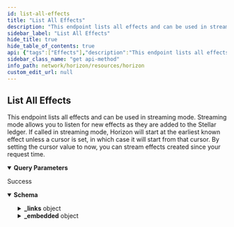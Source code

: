 ```yaml
---
id: list-all-effects
title: "List All Effects"
description: "This endpoint lists all effects and can be used in streaming mode. Streaming mode allows you to listen for new effects as they are added to the Stellar ledger. If called in streaming mode, Horizon will start at the earliest known effect unless a cursor is set, in which case it will start from that cursor. By setting the cursor value to now, you can stream effects created since your request time."
sidebar_label: "List All Effects"
hide_title: true
hide_table_of_contents: true
api: {"tags":["Effects"],"description":"This endpoint lists all effects and can be used in streaming mode. Streaming mode allows you to listen for new effects as they are added to the Stellar ledger. If called in streaming mode, Horizon will start at the earliest known effect unless a cursor is set, in which case it will start from that cursor. By setting the cursor value to now, you can stream effects created since your request time.","operationId":"ListAllEffects","parameters":[{"name":"cursor","in":"query","required":false,"description":"A number that points to a specific location in a collection of responses and is pulled from the paging_token value of a record.","schema":{"type":"integer","example":6606617478959105}},{"name":"order","in":"query","required":false,"description":"A designation of the order in which records should appear. Options include asc (ascending) or desc (descending). If this argument isn’t set, it defaults to asc.","schema":{"type":"string","enum":["asc","desc"]}},{"name":"limit","in":"query","required":false,"description":"The maximum number of records returned. The limit can range from 1 to 200 - an upper limit that is hardcoded in Horizon for performance reasons. If this argument isn’t designated, it defaults to 10.","schema":{"type":"integer","example":10}}],"x-supports-streaming":true,"responses":{"200":{"description":"Success","content":{"application/json":{"schema":{"allOf":[{"type":"object","properties":{"_links":{"type":"object","properties":{"self":{"type":"object","properties":{"href":{"type":"string","format":"link"},"templated":{"type":"boolean"}},"required":["href"],"title":"link"},"next":{"type":"object","properties":{"href":{"type":"string","format":"link"},"templated":{"type":"boolean"}},"required":["href"],"title":"link"},"prev":{"type":"object","properties":{"href":{"type":"string","format":"link"},"templated":{"type":"boolean"}},"required":["href"],"title":"link"}}}},"title":"Links"},{"type":"object","properties":{"_embedded":{"type":"object","properties":{"records":{"type":"array","items":{"type":"object","properties":{"_links":{"type":"object","properties":{"operation":{"type":"object","properties":{"href":{"type":"string","format":"link"},"templated":{"type":"boolean"}},"required":["href"],"title":"link"},"succeeds":{"type":"object","properties":{"href":{"type":"string","format":"link"},"templated":{"type":"boolean"}},"required":["href"],"title":"link"},"precedes":{"type":"object","properties":{"href":{"type":"string","format":"link"},"templated":{"type":"boolean"}},"required":["href"],"title":"link"}}},"id":{"type":"string","title":"id"},"paging_token":{"type":"string","title":"paging_token"},"account":{"type":"string","pattern":"G[A-Z0-9]{55}","title":"address"},"type":{"type":"string","enum":["Account Created","Account Removed","Account Credited","Account Debited","Account Thresholds Updated","Account Home Domain Updated","Account Flags Updated","Account Inflation Destination Updated","Signer Created","Signer Removed","Signer Updated","Trustline Created","Trustline Removed","Trustline Updated","Trustline Authorized","Trustline Deauthorized","Offer Created","Offer Removed","Offer Updated","Trade","Data Created","Data Removed","Data Updated","Claimable Balance Created","Claimable Balance Claimant Created","Claimable Balance Claimed","Account Sponsorship Created","Account Sponsorship Updated","Account Sponsorship Removed","Trustline Sponsorship Created","Trustline Sponsorship Updated","Trustline Sponsorship Removed","Account Data Sponsorship Created","Account Data Sponsorship Updated","Account Data Sponsorship Removed","Claimable Balance Sponsorship Created","Claimable Balance Sponsorship Updated","Claimable Balance Sponsorship Removed","Account Signer Sponsorship Created","Account Signer Sponsorship Updated","Account Signer Sponsorship Removed","Liquidity Pool Created","Liquidity Pool Removed","Liquidity Pool Revoked","Liquidity Pool Deposited","Liquidity Pool Withdraw","Liquidity Pool Trade","Sequence Bumped"]},"type_i":{"type":"number","example":1},"created_at":{"type":"string"}}}}},"required":["id","paging_token","account","type","type_i","created_at"]}},"title":"Effect"}]},"examples":{"ListAllEffects":{"value":{"_links":{"self":{"href":"https://horizon.stellar.org/effects?cursor=&limit=10&order=asc"},"next":{"href":"https://horizon.stellar.org/effects?cursor=33676838572034-1&limit=10&order=asc"},"prev":{"href":"https://horizon.stellar.org/effects?cursor=12884905985-1&limit=10&order=desc"}},"_embedded":{"records":[{"_links":{"operation":{"href":"https://horizon.stellar.org/operations/12884905985"},"succeeds":{"href":"https://horizon.stellar.org/effects?order=desc&cursor=12884905985-1"},"precedes":{"href":"https://horizon.stellar.org/effects?order=asc&cursor=12884905985-1"}},"id":"0000000012884905985-0000000001","paging_token":"12884905985-1","account":"GALPCCZN4YXA3YMJHKL6CVIECKPLJJCTVMSNYWBTKJW4K5HQLYLDMZTB","type":"account_created","type_i":0,"created_at":"2015-09-30T17:15:54Z","starting_balance":"20.0000000"},{"_links":{"operation":{"href":"https://horizon.stellar.org/operations/12884905985"},"succeeds":{"href":"https://horizon.stellar.org/effects?order=desc&cursor=12884905985-2"},"precedes":{"href":"https://horizon.stellar.org/effects?order=asc&cursor=12884905985-2"}},"id":"0000000012884905985-0000000002","paging_token":"12884905985-2","account":"GAAZI4TCR3TY5OJHCTJC2A4QSY6CJWJH5IAJTGKIN2ER7LBNVKOCCWN7","type":"account_debited","type_i":3,"created_at":"2015-09-30T17:15:54Z","asset_type":"native","amount":"20.0000000"},{"_links":{"operation":{"href":"https://horizon.stellar.org/operations/12884905985"},"succeeds":{"href":"https://horizon.stellar.org/effects?order=desc&cursor=12884905985-3"},"precedes":{"href":"https://horizon.stellar.org/effects?order=asc&cursor=12884905985-3"}},"id":"0000000012884905985-0000000003","paging_token":"12884905985-3","account":"GALPCCZN4YXA3YMJHKL6CVIECKPLJJCTVMSNYWBTKJW4K5HQLYLDMZTB","type":"signer_created","type_i":10,"created_at":"2015-09-30T17:15:54Z","weight":1,"public_key":"GALPCCZN4YXA3YMJHKL6CVIECKPLJJCTVMSNYWBTKJW4K5HQLYLDMZTB","key":""},{"_links":{"operation":{"href":"https://horizon.stellar.org/operations/12884905986"},"succeeds":{"href":"https://horizon.stellar.org/effects?order=desc&cursor=12884905986-1"},"precedes":{"href":"https://horizon.stellar.org/effects?order=asc&cursor=12884905986-1"}},"id":"0000000012884905986-0000000001","paging_token":"12884905986-1","account":"GALPCCZN4YXA3YMJHKL6CVIECKPLJJCTVMSNYWBTKJW4K5HQLYLDMZTB","type":"account_credited","type_i":2,"created_at":"2015-09-30T17:15:54Z","asset_type":"native","amount":"99999999959.9999700"},{"_links":{"operation":{"href":"https://horizon.stellar.org/operations/12884905986"},"succeeds":{"href":"https://horizon.stellar.org/effects?order=desc&cursor=12884905986-2"},"precedes":{"href":"https://horizon.stellar.org/effects?order=asc&cursor=12884905986-2"}},"id":"0000000012884905986-0000000002","paging_token":"12884905986-2","account":"GAAZI4TCR3TY5OJHCTJC2A4QSY6CJWJH5IAJTGKIN2ER7LBNVKOCCWN7","type":"account_debited","type_i":3,"created_at":"2015-09-30T17:15:54Z","asset_type":"native","amount":"99999999959.9999700"},{"_links":{"operation":{"href":"https://horizon.stellar.org/operations/12884905987"},"succeeds":{"href":"https://horizon.stellar.org/effects?order=desc&cursor=12884905987-1"},"precedes":{"href":"https://horizon.stellar.org/effects?order=asc&cursor=12884905987-1"}},"id":"0000000012884905987-0000000001","paging_token":"12884905987-1","account":"GAAZI4TCR3TY5OJHCTJC2A4QSY6CJWJH5IAJTGKIN2ER7LBNVKOCCWN7","type":"signer_removed","type_i":11,"created_at":"2015-09-30T17:15:54Z","weight":0,"public_key":"GAAZI4TCR3TY5OJHCTJC2A4QSY6CJWJH5IAJTGKIN2ER7LBNVKOCCWN7","key":""},{"_links":{"operation":{"href":"https://horizon.stellar.org/operations/33676838572033"},"succeeds":{"href":"https://horizon.stellar.org/effects?order=desc&cursor=33676838572033-1"},"precedes":{"href":"https://horizon.stellar.org/effects?order=asc&cursor=33676838572033-1"}},"id":"0000033676838572033-0000000001","paging_token":"33676838572033-1","account":"GAP2KHWUMOHY7IO37UJY7SEBIITJIDZS5DRIIQRPEUT4VUKHZQGIRWS4","type":"account_created","type_i":0,"created_at":"2015-10-01T04:15:01Z","starting_balance":"20.0000000"},{"_links":{"operation":{"href":"https://horizon.stellar.org/operations/33676838572033"},"succeeds":{"href":"https://horizon.stellar.org/effects?order=desc&cursor=33676838572033-2"},"precedes":{"href":"https://horizon.stellar.org/effects?order=asc&cursor=33676838572033-2"}},"id":"0000033676838572033-0000000002","paging_token":"33676838572033-2","account":"GALPCCZN4YXA3YMJHKL6CVIECKPLJJCTVMSNYWBTKJW4K5HQLYLDMZTB","type":"account_debited","type_i":3,"created_at":"2015-10-01T04:15:01Z","asset_type":"native","amount":"20.0000000"},{"_links":{"operation":{"href":"https://horizon.stellar.org/operations/33676838572033"},"succeeds":{"href":"https://horizon.stellar.org/effects?order=desc&cursor=33676838572033-3"},"precedes":{"href":"https://horizon.stellar.org/effects?order=asc&cursor=33676838572033-3"}},"id":"0000033676838572033-0000000003","paging_token":"33676838572033-3","account":"GAP2KHWUMOHY7IO37UJY7SEBIITJIDZS5DRIIQRPEUT4VUKHZQGIRWS4","type":"signer_created","type_i":10,"created_at":"2015-10-01T04:15:01Z","weight":1,"public_key":"GAP2KHWUMOHY7IO37UJY7SEBIITJIDZS5DRIIQRPEUT4VUKHZQGIRWS4","key":""},{"_links":{"operation":{"href":"https://horizon.stellar.org/operations/33676838572034"},"succeeds":{"href":"https://horizon.stellar.org/effects?order=desc&cursor=33676838572034-1"},"precedes":{"href":"https://horizon.stellar.org/effects?order=asc&cursor=33676838572034-1"}},"id":"0000033676838572034-0000000001","paging_token":"33676838572034-1","account":"GCZTBYH66ISTZKUPVJWTMHWBH4S4JIJ7WNLQJXCTQJKWY3FIT34BWZCJ","type":"account_created","type_i":0,"created_at":"2015-10-01T04:15:01Z","starting_balance":"20.0000000"}]}}}}}}}},"extensions":[{"key":"x-supports-streaming","value":true}],"method":"get","path":"/effects","servers":[{"url":"https://horizon.stellar.org","description":"The main network"},{"url":"https://horizon-testnet.stellar.org","description":"The test network"}],"info":{"title":"Horizon","version":"0.0.1"},"postman":{"name":"List All Effects","description":{"content":"This endpoint lists all effects and can be used in streaming mode. Streaming mode allows you to listen for new effects as they are added to the Stellar ledger. If called in streaming mode, Horizon will start at the earliest known effect unless a cursor is set, in which case it will start from that cursor. By setting the cursor value to now, you can stream effects created since your request time.","type":"text/plain"},"url":{"path":["effects"],"host":["{{baseUrl}}"],"query":[{"disabled":false,"description":{"content":"A number that points to a specific location in a collection of responses and is pulled from the paging_token value of a record.","type":"text/plain"},"key":"cursor","value":""},{"disabled":false,"description":{"content":"A designation of the order in which records should appear. Options include asc (ascending) or desc (descending). If this argument isn’t set, it defaults to asc.","type":"text/plain"},"key":"order","value":""},{"disabled":false,"description":{"content":"The maximum number of records returned. The limit can range from 1 to 200 - an upper limit that is hardcoded in Horizon for performance reasons. If this argument isn’t designated, it defaults to 10.","type":"text/plain"},"key":"limit","value":""}],"variable":[]},"header":[{"key":"Accept","value":"application/json"}],"method":"GET"}}
sidebar_class_name: "get api-method"
info_path: network/horizon/resources/horizon
custom_edit_url: null
---
```



## List All Effects



This endpoint lists all effects and can be used in streaming mode. Streaming mode allows you to listen for new effects as they are added to the Stellar ledger. If called in streaming mode, Horizon will start at the earliest known effect unless a cursor is set, in which case it will start from that cursor. By setting the cursor value to now, you can stream effects created since your request time.

<details style={{"marginBottom":"1rem"}} data-collapsed={false} open={true}><summary style={{}}><strong>Query Parameters</strong></summary><div><ul><ParamsItem className={"paramsItem"} param={{"name":"cursor","in":"query","required":false,"description":"A number that points to a specific location in a collection of responses and is pulled from the paging_token value of a record.","schema":{"type":"integer","example":6606617478959105}}}></ParamsItem><ParamsItem className={"paramsItem"} param={{"name":"order","in":"query","required":false,"description":"A designation of the order in which records should appear. Options include asc (ascending) or desc (descending). If this argument isn’t set, it defaults to asc.","schema":{"type":"string","enum":["asc","desc"]}}}></ParamsItem><ParamsItem className={"paramsItem"} param={{"name":"limit","in":"query","required":false,"description":"The maximum number of records returned. The limit can range from 1 to 200 - an upper limit that is hardcoded in Horizon for performance reasons. If this argument isn’t designated, it defaults to 10.","schema":{"type":"integer","example":10}}}></ParamsItem></ul></div></details><div><ApiTabs><TabItem label={"200"} value={"200"}><div>

Success

</div><div><MimeTabs schemaType={"response"}><TabItem label={"application/json"} value={"application/json"}><SchemaTabs><TabItem label={"Schema"} value={"Schema"}><details style={{}} data-collapsed={false} open={true}><summary style={{"textAlign":"left"}}><strong>Schema</strong></summary><div style={{"textAlign":"left","marginLeft":"1rem"}}></div><ul style={{"marginLeft":"1rem"}}><SchemaItem collapsible={true} className={"schemaItem"}><details style={{}}><summary style={{}}><strong>_links</strong><span style={{"opacity":"0.6"}}> object</span></summary><div style={{"marginLeft":"1rem"}}><SchemaItem collapsible={true} className={"schemaItem"}><details style={{}}><summary style={{}}><strong>self</strong><span style={{"opacity":"0.6"}}> object</span></summary><div style={{"marginLeft":"1rem"}}><SchemaItem collapsible={false} name={"href"} required={true} schemaName={"link"} qualifierMessage={undefined} schema={{"type":"string","format":"link"}}></SchemaItem><SchemaItem collapsible={false} name={"templated"} required={false} schemaName={"boolean"} qualifierMessage={undefined} schema={{"type":"boolean"}}></SchemaItem></div></details></SchemaItem><SchemaItem collapsible={true} className={"schemaItem"}><details style={{}}><summary style={{}}><strong>next</strong><span style={{"opacity":"0.6"}}> object</span></summary><div style={{"marginLeft":"1rem"}}><SchemaItem collapsible={false} name={"href"} required={true} schemaName={"link"} qualifierMessage={undefined} schema={{"type":"string","format":"link"}}></SchemaItem><SchemaItem collapsible={false} name={"templated"} required={false} schemaName={"boolean"} qualifierMessage={undefined} schema={{"type":"boolean"}}></SchemaItem></div></details></SchemaItem><SchemaItem collapsible={true} className={"schemaItem"}><details style={{}}><summary style={{}}><strong>prev</strong><span style={{"opacity":"0.6"}}> object</span></summary><div style={{"marginLeft":"1rem"}}><SchemaItem collapsible={false} name={"href"} required={true} schemaName={"link"} qualifierMessage={undefined} schema={{"type":"string","format":"link"}}></SchemaItem><SchemaItem collapsible={false} name={"templated"} required={false} schemaName={"boolean"} qualifierMessage={undefined} schema={{"type":"boolean"}}></SchemaItem></div></details></SchemaItem></div></details></SchemaItem><SchemaItem collapsible={true} className={"schemaItem"}><details style={{}}><summary style={{}}><strong>_embedded</strong><span style={{"opacity":"0.6"}}> object</span></summary><div style={{"marginLeft":"1rem"}}><SchemaItem collapsible={true} className={"schemaItem"}><details style={{}}><summary style={{}}><strong>records</strong><span style={{"opacity":"0.6"}}> object[]</span></summary><div style={{"marginLeft":"1rem"}}><li><div style={{"fontSize":"var(--ifm-code-font-size)","opacity":"0.6","marginLeft":"-.5rem","paddingBottom":".5rem"}}>Array [</div></li><SchemaItem collapsible={true} className={"schemaItem"}><details style={{}}><summary style={{}}><strong>_links</strong><span style={{"opacity":"0.6"}}> object</span></summary><div style={{"marginLeft":"1rem"}}><SchemaItem collapsible={true} className={"schemaItem"}><details style={{}}><summary style={{}}><strong>operation</strong><span style={{"opacity":"0.6"}}> object</span></summary><div style={{"marginLeft":"1rem"}}><SchemaItem collapsible={false} name={"href"} required={true} schemaName={"link"} qualifierMessage={undefined} schema={{"type":"string","format":"link"}}></SchemaItem><SchemaItem collapsible={false} name={"templated"} required={false} schemaName={"boolean"} qualifierMessage={undefined} schema={{"type":"boolean"}}></SchemaItem></div></details></SchemaItem><SchemaItem collapsible={true} className={"schemaItem"}><details style={{}}><summary style={{}}><strong>succeeds</strong><span style={{"opacity":"0.6"}}> object</span></summary><div style={{"marginLeft":"1rem"}}><SchemaItem collapsible={false} name={"href"} required={true} schemaName={"link"} qualifierMessage={undefined} schema={{"type":"string","format":"link"}}></SchemaItem><SchemaItem collapsible={false} name={"templated"} required={false} schemaName={"boolean"} qualifierMessage={undefined} schema={{"type":"boolean"}}></SchemaItem></div></details></SchemaItem><SchemaItem collapsible={true} className={"schemaItem"}><details style={{}}><summary style={{}}><strong>precedes</strong><span style={{"opacity":"0.6"}}> object</span></summary><div style={{"marginLeft":"1rem"}}><SchemaItem collapsible={false} name={"href"} required={true} schemaName={"link"} qualifierMessage={undefined} schema={{"type":"string","format":"link"}}></SchemaItem><SchemaItem collapsible={false} name={"templated"} required={false} schemaName={"boolean"} qualifierMessage={undefined} schema={{"type":"boolean"}}></SchemaItem></div></details></SchemaItem></div></details></SchemaItem><SchemaItem collapsible={false} name={"id"} required={false} schemaName={"id"} qualifierMessage={undefined} schema={{"type":"string","title":"id"}}></SchemaItem><SchemaItem collapsible={false} name={"paging_token"} required={false} schemaName={"paging_token"} qualifierMessage={undefined} schema={{"type":"string","title":"paging_token"}}></SchemaItem><SchemaItem collapsible={false} name={"account"} required={false} schemaName={"address"} qualifierMessage={"**Possible values:** Value must match regular expression `G[A-Z0-9]{55}`"} schema={{"type":"string","pattern":"G[A-Z0-9]{55}","title":"address"}}></SchemaItem><SchemaItem collapsible={false} name={"type"} required={false} schemaName={"string"} qualifierMessage={"**Possible values:** [`Account Created`, `Account Removed`, `Account Credited`, `Account Debited`, `Account Thresholds Updated`, `Account Home Domain Updated`, `Account Flags Updated`, `Account Inflation Destination Updated`, `Signer Created`, `Signer Removed`, `Signer Updated`, `Trustline Created`, `Trustline Removed`, `Trustline Updated`, `Trustline Authorized`, `Trustline Deauthorized`, `Offer Created`, `Offer Removed`, `Offer Updated`, `Trade`, `Data Created`, `Data Removed`, `Data Updated`, `Claimable Balance Created`, `Claimable Balance Claimant Created`, `Claimable Balance Claimed`, `Account Sponsorship Created`, `Account Sponsorship Updated`, `Account Sponsorship Removed`, `Trustline Sponsorship Created`, `Trustline Sponsorship Updated`, `Trustline Sponsorship Removed`, `Account Data Sponsorship Created`, `Account Data Sponsorship Updated`, `Account Data Sponsorship Removed`, `Claimable Balance Sponsorship Created`, `Claimable Balance Sponsorship Updated`, `Claimable Balance Sponsorship Removed`, `Account Signer Sponsorship Created`, `Account Signer Sponsorship Updated`, `Account Signer Sponsorship Removed`, `Liquidity Pool Created`, `Liquidity Pool Removed`, `Liquidity Pool Revoked`, `Liquidity Pool Deposited`, `Liquidity Pool Withdraw`, `Liquidity Pool Trade`, `Sequence Bumped`]"} schema={{"type":"string","enum":["Account Created","Account Removed","Account Credited","Account Debited","Account Thresholds Updated","Account Home Domain Updated","Account Flags Updated","Account Inflation Destination Updated","Signer Created","Signer Removed","Signer Updated","Trustline Created","Trustline Removed","Trustline Updated","Trustline Authorized","Trustline Deauthorized","Offer Created","Offer Removed","Offer Updated","Trade","Data Created","Data Removed","Data Updated","Claimable Balance Created","Claimable Balance Claimant Created","Claimable Balance Claimed","Account Sponsorship Created","Account Sponsorship Updated","Account Sponsorship Removed","Trustline Sponsorship Created","Trustline Sponsorship Updated","Trustline Sponsorship Removed","Account Data Sponsorship Created","Account Data Sponsorship Updated","Account Data Sponsorship Removed","Claimable Balance Sponsorship Created","Claimable Balance Sponsorship Updated","Claimable Balance Sponsorship Removed","Account Signer Sponsorship Created","Account Signer Sponsorship Updated","Account Signer Sponsorship Removed","Liquidity Pool Created","Liquidity Pool Removed","Liquidity Pool Revoked","Liquidity Pool Deposited","Liquidity Pool Withdraw","Liquidity Pool Trade","Sequence Bumped"]}}></SchemaItem><SchemaItem collapsible={false} name={"type_i"} required={false} schemaName={"number"} qualifierMessage={undefined} schema={{"type":"number","example":1}}></SchemaItem><SchemaItem collapsible={false} name={"created_at"} required={false} schemaName={"string"} qualifierMessage={undefined} schema={{"type":"string"}}></SchemaItem><li><div style={{"fontSize":"var(--ifm-code-font-size)","opacity":"0.6","marginLeft":"-.5rem"}}>]</div></li></div></details></SchemaItem></div></details></SchemaItem></ul></details></TabItem><TabItem label={"Example (from schema)"} value={"Example (from schema)"}><ResponseSamples responseExample={"{\n  \"_links\": {\n    \"self\": {\n      \"href\": \"string\",\n      \"templated\": true\n    },\n    \"next\": {\n      \"href\": \"string\",\n      \"templated\": true\n    },\n    \"prev\": {\n      \"href\": \"string\",\n      \"templated\": true\n    }\n  },\n  \"_embedded\": {\n    \"records\": [\n      {\n        \"_links\": {\n          \"operation\": {\n            \"href\": \"string\",\n            \"templated\": true\n          },\n          \"succeeds\": {\n            \"href\": \"string\",\n            \"templated\": true\n          },\n          \"precedes\": {\n            \"href\": \"string\",\n            \"templated\": true\n          }\n        },\n        \"id\": \"string\",\n        \"paging_token\": \"string\",\n        \"account\": \"string\",\n        \"type\": \"Account Created\",\n        \"type_i\": 1,\n        \"created_at\": \"string\"\n      }\n    ]\n  }\n}"} language={"json"}></ResponseSamples></TabItem><TabItem label={"ListAllEffects"} value={"ListAllEffects"}><ResponseSamples responseExample={"{\n  \"_links\": {\n    \"self\": {\n      \"href\": \"https://horizon.stellar.org/effects?cursor=&limit=10&order=asc\"\n    },\n    \"next\": {\n      \"href\": \"https://horizon.stellar.org/effects?cursor=33676838572034-1&limit=10&order=asc\"\n    },\n    \"prev\": {\n      \"href\": \"https://horizon.stellar.org/effects?cursor=12884905985-1&limit=10&order=desc\"\n    }\n  },\n  \"_embedded\": {\n    \"records\": [\n      {\n        \"_links\": {\n          \"operation\": {\n            \"href\": \"https://horizon.stellar.org/operations/12884905985\"\n          },\n          \"succeeds\": {\n            \"href\": \"https://horizon.stellar.org/effects?order=desc&cursor=12884905985-1\"\n          },\n          \"precedes\": {\n            \"href\": \"https://horizon.stellar.org/effects?order=asc&cursor=12884905985-1\"\n          }\n        },\n        \"id\": \"0000000012884905985-0000000001\",\n        \"paging_token\": \"12884905985-1\",\n        \"account\": \"GALPCCZN4YXA3YMJHKL6CVIECKPLJJCTVMSNYWBTKJW4K5HQLYLDMZTB\",\n        \"type\": \"account_created\",\n        \"type_i\": 0,\n        \"created_at\": \"2015-09-30T17:15:54Z\",\n        \"starting_balance\": \"20.0000000\"\n      },\n      {\n        \"_links\": {\n          \"operation\": {\n            \"href\": \"https://horizon.stellar.org/operations/12884905985\"\n          },\n          \"succeeds\": {\n            \"href\": \"https://horizon.stellar.org/effects?order=desc&cursor=12884905985-2\"\n          },\n          \"precedes\": {\n            \"href\": \"https://horizon.stellar.org/effects?order=asc&cursor=12884905985-2\"\n          }\n        },\n        \"id\": \"0000000012884905985-0000000002\",\n        \"paging_token\": \"12884905985-2\",\n        \"account\": \"GAAZI4TCR3TY5OJHCTJC2A4QSY6CJWJH5IAJTGKIN2ER7LBNVKOCCWN7\",\n        \"type\": \"account_debited\",\n        \"type_i\": 3,\n        \"created_at\": \"2015-09-30T17:15:54Z\",\n        \"asset_type\": \"native\",\n        \"amount\": \"20.0000000\"\n      },\n      {\n        \"_links\": {\n          \"operation\": {\n            \"href\": \"https://horizon.stellar.org/operations/12884905985\"\n          },\n          \"succeeds\": {\n            \"href\": \"https://horizon.stellar.org/effects?order=desc&cursor=12884905985-3\"\n          },\n          \"precedes\": {\n            \"href\": \"https://horizon.stellar.org/effects?order=asc&cursor=12884905985-3\"\n          }\n        },\n        \"id\": \"0000000012884905985-0000000003\",\n        \"paging_token\": \"12884905985-3\",\n        \"account\": \"GALPCCZN4YXA3YMJHKL6CVIECKPLJJCTVMSNYWBTKJW4K5HQLYLDMZTB\",\n        \"type\": \"signer_created\",\n        \"type_i\": 10,\n        \"created_at\": \"2015-09-30T17:15:54Z\",\n        \"weight\": 1,\n        \"public_key\": \"GALPCCZN4YXA3YMJHKL6CVIECKPLJJCTVMSNYWBTKJW4K5HQLYLDMZTB\",\n        \"key\": \"\"\n      },\n      {\n        \"_links\": {\n          \"operation\": {\n            \"href\": \"https://horizon.stellar.org/operations/12884905986\"\n          },\n          \"succeeds\": {\n            \"href\": \"https://horizon.stellar.org/effects?order=desc&cursor=12884905986-1\"\n          },\n          \"precedes\": {\n            \"href\": \"https://horizon.stellar.org/effects?order=asc&cursor=12884905986-1\"\n          }\n        },\n        \"id\": \"0000000012884905986-0000000001\",\n        \"paging_token\": \"12884905986-1\",\n        \"account\": \"GALPCCZN4YXA3YMJHKL6CVIECKPLJJCTVMSNYWBTKJW4K5HQLYLDMZTB\",\n        \"type\": \"account_credited\",\n        \"type_i\": 2,\n        \"created_at\": \"2015-09-30T17:15:54Z\",\n        \"asset_type\": \"native\",\n        \"amount\": \"99999999959.9999700\"\n      },\n      {\n        \"_links\": {\n          \"operation\": {\n            \"href\": \"https://horizon.stellar.org/operations/12884905986\"\n          },\n          \"succeeds\": {\n            \"href\": \"https://horizon.stellar.org/effects?order=desc&cursor=12884905986-2\"\n          },\n          \"precedes\": {\n            \"href\": \"https://horizon.stellar.org/effects?order=asc&cursor=12884905986-2\"\n          }\n        },\n        \"id\": \"0000000012884905986-0000000002\",\n        \"paging_token\": \"12884905986-2\",\n        \"account\": \"GAAZI4TCR3TY5OJHCTJC2A4QSY6CJWJH5IAJTGKIN2ER7LBNVKOCCWN7\",\n        \"type\": \"account_debited\",\n        \"type_i\": 3,\n        \"created_at\": \"2015-09-30T17:15:54Z\",\n        \"asset_type\": \"native\",\n        \"amount\": \"99999999959.9999700\"\n      },\n      {\n        \"_links\": {\n          \"operation\": {\n            \"href\": \"https://horizon.stellar.org/operations/12884905987\"\n          },\n          \"succeeds\": {\n            \"href\": \"https://horizon.stellar.org/effects?order=desc&cursor=12884905987-1\"\n          },\n          \"precedes\": {\n            \"href\": \"https://horizon.stellar.org/effects?order=asc&cursor=12884905987-1\"\n          }\n        },\n        \"id\": \"0000000012884905987-0000000001\",\n        \"paging_token\": \"12884905987-1\",\n        \"account\": \"GAAZI4TCR3TY5OJHCTJC2A4QSY6CJWJH5IAJTGKIN2ER7LBNVKOCCWN7\",\n        \"type\": \"signer_removed\",\n        \"type_i\": 11,\n        \"created_at\": \"2015-09-30T17:15:54Z\",\n        \"weight\": 0,\n        \"public_key\": \"GAAZI4TCR3TY5OJHCTJC2A4QSY6CJWJH5IAJTGKIN2ER7LBNVKOCCWN7\",\n        \"key\": \"\"\n      },\n      {\n        \"_links\": {\n          \"operation\": {\n            \"href\": \"https://horizon.stellar.org/operations/33676838572033\"\n          },\n          \"succeeds\": {\n            \"href\": \"https://horizon.stellar.org/effects?order=desc&cursor=33676838572033-1\"\n          },\n          \"precedes\": {\n            \"href\": \"https://horizon.stellar.org/effects?order=asc&cursor=33676838572033-1\"\n          }\n        },\n        \"id\": \"0000033676838572033-0000000001\",\n        \"paging_token\": \"33676838572033-1\",\n        \"account\": \"GAP2KHWUMOHY7IO37UJY7SEBIITJIDZS5DRIIQRPEUT4VUKHZQGIRWS4\",\n        \"type\": \"account_created\",\n        \"type_i\": 0,\n        \"created_at\": \"2015-10-01T04:15:01Z\",\n        \"starting_balance\": \"20.0000000\"\n      },\n      {\n        \"_links\": {\n          \"operation\": {\n            \"href\": \"https://horizon.stellar.org/operations/33676838572033\"\n          },\n          \"succeeds\": {\n            \"href\": \"https://horizon.stellar.org/effects?order=desc&cursor=33676838572033-2\"\n          },\n          \"precedes\": {\n            \"href\": \"https://horizon.stellar.org/effects?order=asc&cursor=33676838572033-2\"\n          }\n        },\n        \"id\": \"0000033676838572033-0000000002\",\n        \"paging_token\": \"33676838572033-2\",\n        \"account\": \"GALPCCZN4YXA3YMJHKL6CVIECKPLJJCTVMSNYWBTKJW4K5HQLYLDMZTB\",\n        \"type\": \"account_debited\",\n        \"type_i\": 3,\n        \"created_at\": \"2015-10-01T04:15:01Z\",\n        \"asset_type\": \"native\",\n        \"amount\": \"20.0000000\"\n      },\n      {\n        \"_links\": {\n          \"operation\": {\n            \"href\": \"https://horizon.stellar.org/operations/33676838572033\"\n          },\n          \"succeeds\": {\n            \"href\": \"https://horizon.stellar.org/effects?order=desc&cursor=33676838572033-3\"\n          },\n          \"precedes\": {\n            \"href\": \"https://horizon.stellar.org/effects?order=asc&cursor=33676838572033-3\"\n          }\n        },\n        \"id\": \"0000033676838572033-0000000003\",\n        \"paging_token\": \"33676838572033-3\",\n        \"account\": \"GAP2KHWUMOHY7IO37UJY7SEBIITJIDZS5DRIIQRPEUT4VUKHZQGIRWS4\",\n        \"type\": \"signer_created\",\n        \"type_i\": 10,\n        \"created_at\": \"2015-10-01T04:15:01Z\",\n        \"weight\": 1,\n        \"public_key\": \"GAP2KHWUMOHY7IO37UJY7SEBIITJIDZS5DRIIQRPEUT4VUKHZQGIRWS4\",\n        \"key\": \"\"\n      },\n      {\n        \"_links\": {\n          \"operation\": {\n            \"href\": \"https://horizon.stellar.org/operations/33676838572034\"\n          },\n          \"succeeds\": {\n            \"href\": \"https://horizon.stellar.org/effects?order=desc&cursor=33676838572034-1\"\n          },\n          \"precedes\": {\n            \"href\": \"https://horizon.stellar.org/effects?order=asc&cursor=33676838572034-1\"\n          }\n        },\n        \"id\": \"0000033676838572034-0000000001\",\n        \"paging_token\": \"33676838572034-1\",\n        \"account\": \"GCZTBYH66ISTZKUPVJWTMHWBH4S4JIJ7WNLQJXCTQJKWY3FIT34BWZCJ\",\n        \"type\": \"account_created\",\n        \"type_i\": 0,\n        \"created_at\": \"2015-10-01T04:15:01Z\",\n        \"starting_balance\": \"20.0000000\"\n      }\n    ]\n  }\n}"} language={"json"}></ResponseSamples></TabItem></SchemaTabs></TabItem></MimeTabs></div></TabItem></ApiTabs></div>
      